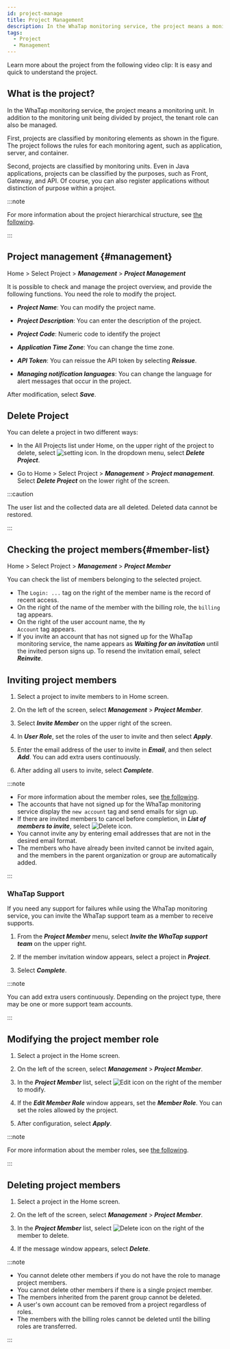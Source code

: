 ```yaml
---
id: project-manage
title: Project Management
description: In the WhaTap monitoring service, the project means a monitoring unit. Let's learn about the project.
tags:
  - Project
  - Management
---
```



Learn more about the project from the following video clip: It is easy and quick to understand the project.

<Youtube ko="vZDxKNiqOTc" en="vZDxKNiqOTc" ja="vZDxKNiqOTc" />

## What is the project?

In the WhaTap monitoring service, the project means a monitoring unit. In addition to the monitoring unit being divided by project, the tenant role can also be managed.

First, projects are classified by monitoring elements as shown in the figure. The project follows the rules for each monitoring agent, such as application, server, and container.

<ImgLang img='project-01.png' desc='프로젝트 생성'/>

Second, projects are classified by monitoring units. Even in Java applications, projects can be classified by the purposes, such as Front, Gateway, and API. Of course, you can also register applications without distinction of purpose within a project.

<ImgLang img='demo-project.png' desc='Demo project'/>

:::note

For more information about the project hierarchical structure, see [the following](../project/project-structure).

:::


<Createprojectv2 />

## Project management {#management}

Home > Select Project > **_Management_** > **_Project Management_**

It is possible to check and manage the project overview, and provide the following functions. You need the role to modify the project.

<ImgLang img='project-manage.png' desc='Project management'/>

- **_Project Name_**: You can modify the project name.

- **_Project Description_**: You can enter the description of the project.

- **_Project Code_**: Numeric code to identify the project

- **_Application Time Zone_**: You can change the time zone.

- **_API Token_**: You can reissue the API token by selecting **_Reissue_**.

- **_Managing notification languages_**: You can change the language for alert messages that occur in the project.

After modification, select **_Save_**.

## Delete Project

You can delete a project in two different ways:

- In the All Projects list under Home, on the upper right of the project to delete, select ![setting icon](/img/ico-setting.svg). In the dropdown menu, select **_Delete Project_**.

- Go to Home > Select Project > **_Management_** > **_Project management_**. Select **_Delete Project_** on the lower right of the screen.

:::caution

The user list and the collected data are all deleted. Deleted data cannot be restored.

:::

## Checking the project members{#member-list}

Home > Select Project > **_Management_** > **_Project Member_**

You can check the list of members belonging to the selected project.

<ImgLang img='project-member-list.png' desc='Project Member List' />

- The <code class='history'>Login: ...</code> tag on the right of the member name is the record of recent access.
- On the right of the name of the member with the billing role, the <code class='pay'>billing</code> tag appears.
- On the right of the user account name, the <code class='my'>My Account</code> tag appears.
- If you invite an account that has not signed up for the WhaTap monitoring service, the name appears as **_Waiting for an invitation_** until the invited person signs up. To resend the invitation email, select **_Reinvite_**.

## Inviting project members

1. Select a project to invite members to in Home screen.

2. On the left of the screen, select **_Management_** > **_Project Member_**.

3. Select **_Invite Member_** on the upper right of the screen.

4. In **_User Role_**, set the roles of the user to invite and then select **_Apply_**.

5. Enter the email address of the user to invite in **_Email_**, and then select **_Add_**. You can add extra users continuously.

6. After adding all users to invite, select **_Complete_**.

:::note

- For more information about the member roles, see [the following](../project/project-structure#project-auth).
- The accounts that have not signed up for the WhaTap monitoring service display the `new account` tag and send emails for sign up.
- If there are invited members to cancel before completion, in **_List of members to invite_**, select ![Delete icon](/img/ico-trash-red.svg).
- You cannot invite any by entering email addresses that are not in the desired email format.
- The members who have already been invited cannot be invited again, and the members in the parent organization or group are automatically added.

:::

### WhaTap Support

If you need any support for failures while using the WhaTap monitoring service, you can invite the WhaTap support team as a member to receive supports. 

1. From the **_Project Member_** menu, select **_Invite the WhaTap support team_** on the upper right.

2. If the member invitation window appears, select a project in **_Project_**.

3. Select **_Complete_**.

:::note

You can add extra users continuously. Depending on the project type, there may be one or more support team accounts.

:::

## Modifying the project member role

1. Select a project in the Home screen.

2. On the left of the screen, select **_Management_** > **_Project Member_**.

3. In the **_Project Member_** list, select ![Edit icon](/img/ico-edit.svg) on the right of the member to modify. 

4. If the **_Edit Member Role_** window appears, set the **_Member Role_**. You can set the roles allowed by the project.

5. After configuration, select **_Apply_**.

:::note

For more information about the member roles, see [the following](../project/project-structure#project-auth).

:::

## Deleting project members

1. Select a project in the Home screen.

2. On the left of the screen, select **_Management_** > **_Project Member_**.

3. In the **_Project Member_** list, select ![Delete icon](/img/ico-trash-red.svg) on the right of the member to delete.

4. If the message window appears, select **_Delete_**.

:::note

- You cannot delete other members if you do not have the role to manage project members.
- You cannot delete other members if there is a single project member.
- The members inherited from the parent group cannot be deleted.
- A user's own account can be removed from a project regardless of roles.
- The members with the billing roles cannot be deleted until the billing roles are transferred.

:::
